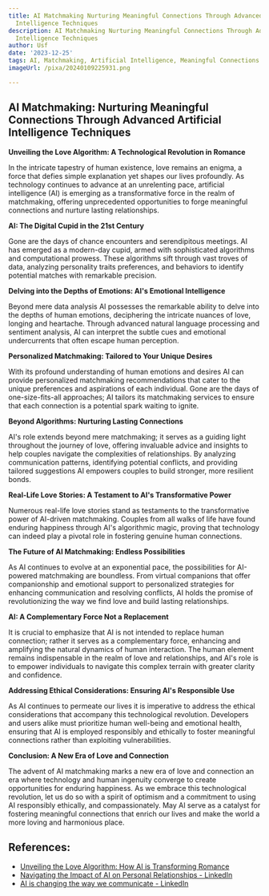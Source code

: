 ```yaml
---
title: AI Matchmaking Nurturing Meaningful Connections Through Advanced Artificial
  Intelligence Techniques
description: AI Matchmaking Nurturing Meaningful Connections Through Advanced Artificial
  Intelligence Techniques
author: Usf
date: '2023-12-25'
tags: AI, Matchmaking, Artificial Intelligence, Meaningful Connections
imageUrl: /pixa/20240109225931.png

---
```

## AI Matchmaking: Nurturing Meaningful Connections  Through Advanced Artificial Intelligence Techniques

**Unveiling the Love Algorithm: A Technological Revolution in  Romance**

In the intricate tapestry of human existence, love remains an enigma, a force that defies  simple explanation yet shapes our lives profoundly. As technology continues to advance at an unrelenting pace, artificial intelligence (AI) is emerging as a transformative force  in the realm of matchmaking, offering unprecedented opportunities to forge  meaningful connections and  nurture lasting relationships.

**AI: The Digital Cupid in the 21st Century**

Gone  are the  days of chance  encounters and serendipitous meetings. AI has emerged as a modern-day cupid, armed with sophisticated algorithms and computational prowess. These  algorithms sift  through vast troves of  data, analyzing personality traits  preferences, and behaviors  to  identify potential matches with remarkable precision.

**Delving into the Depths of Emotions: AI's Emotional Intelligence**

Beyond mere data  analysis AI possesses  the remarkable ability to delve into  the depths of human emotions, deciphering the intricate nuances of love, longing and heartache. Through advanced natural language processing  and sentiment analysis, AI can interpret the  subtle cues and emotional undercurrents that often escape human perception.

**Personalized Matchmaking: Tailored to Your Unique Desires**

With its  profound understanding of  human emotions and desires AI can provide personalized matchmaking recommendations that  cater to the unique preferences and aspirations of each individual. Gone are the days of one-size-fits-all approaches; AI tailors its matchmaking  services to ensure  that each connection is a potential spark waiting to ignite.

**Beyond Algorithms: Nurturing Lasting Connections**

AI's role extends beyond mere  matchmaking;  it serves as a  guiding light throughout the  journey of  love, offering invaluable  advice  and insights to help couples navigate the complexities of relationships.  By analyzing communication patterns, identifying potential conflicts, and providing tailored suggestions AI empowers couples to build stronger, more  resilient bonds.

**Real-Life Love Stories: A Testament to AI's Transformative Power**

Numerous real-life love stories stand as testaments to  the transformative power of AI-driven matchmaking. Couples  from all walks of  life have found enduring happiness  through AI's algorithmic magic, proving that technology can indeed play a pivotal role in fostering genuine human connections.

**The Future of AI Matchmaking: Endless Possibilities**

As AI continues to  evolve at an exponential pace, the possibilities  for AI-powered matchmaking are boundless. From virtual companions that offer  companionship and emotional support to personalized strategies for enhancing communication and resolving conflicts, AI holds the promise of revolutionizing the way  we find love  and build lasting relationships.

**AI: A Complementary Force Not a Replacement**

It is crucial to  emphasize that AI is not intended to replace  human connection; rather it serves as  a complementary force, enhancing and amplifying the natural dynamics of human interaction. The human element remains indispensable in the realm of love and  relationships, and AI's role is to empower individuals to navigate  this complex terrain with greater clarity and confidence.

**Addressing Ethical Considerations: Ensuring AI's Responsible Use**

As AI continues to permeate our lives it is imperative to  address the ethical considerations that accompany this technological revolution. Developers and users alike must  prioritize human  well-being and emotional health, ensuring that AI is employed responsibly and ethically to foster meaningful connections rather than exploiting vulnerabilities.

**Conclusion: A New  Era of Love and Connection**

The  advent of AI matchmaking marks a new era  of love and connection an era where technology and human  ingenuity converge  to create opportunities for enduring happiness. As we embrace this technological revolution, let us do so with a spirit of optimism and a commitment  to using AI responsibly ethically, and compassionately. May AI serve as a catalyst for fostering  meaningful connections that enrich our lives and make the world a more loving and harmonious place.

## References:
- [Unveiling the Love Algorithm: How AI is Transforming Romance](https://www.toolify.ai/ai-news/unveiling-the-love-algorithm-how-ai-is-transforming-romance-390051)
- [Navigating the Impact of AI on Personal Relationships - LinkedIn](https://www.linkedin.com/pulse/navigating-impact-ai-personal-relationships-embracing-kaylane-alberts)
- [AI is changing the way we communicate - LinkedIn](https://www.linkedin.com/pulse/ai-changing-way-we-communicate-vvibeapp-4fpme)
